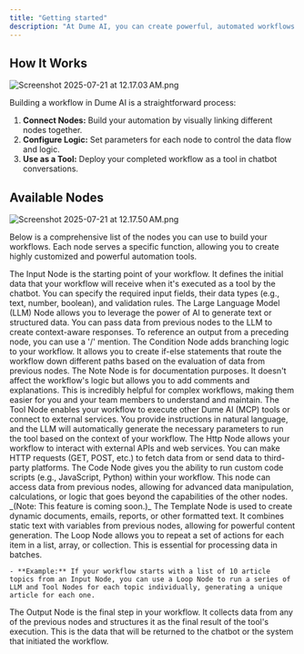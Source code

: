 ```yaml
---
title: "Getting started"
description: "At Dume AI, you can create powerful, automated workflows with an intuitive drag-and-drop interface. By connecting different types of nodes, you can build custom tools that automate complex tasks using AI. This guide provides a detailed explanation of each available node and how to use it."
---
```


## How It Works

![Screenshot 2025-07-21 at 12.17.03 AM.png](/images/Screenshot2025-07-21at12.17.03AM.png)

Building a workflow in Dume AI is a straightforward process:

1. **Connect Nodes:** Build your automation by visually linking different nodes together.
2. **Configure Logic:** Set parameters for each node to control the data flow and logic.
3. **Use as a Tool:** Deploy your completed workflow as a tool in chatbot conversations.

## Available Nodes

![Screenshot 2025-07-21 at 12.17.50 AM.png](/images/Screenshot2025-07-21at12.17.50AM.png)

Below is a comprehensive list of the nodes you can use to build your workflows. Each node serves a specific function, allowing you to create highly customized and powerful automation tools.

<CardGroup cols={2}>
  <Card title="Input Node" icon="sparkles" iconType="regular" color="#NaNNaNNaN">
    The Input Node is the starting point of your workflow. It defines the initial data that your workflow will receive when it's executed as a tool by the chatbot. You can specify the required input fields, their data types (e.g., text, number, boolean), and validation rules.
  </Card>
  <Card title="LLM Node" icon="robot">
    The Large Language Model (LLM) Node allows you to leverage the power of AI to generate text or structured data. You can pass data from previous nodes to the LLM to create context-aware responses. To reference an output from a preceding node, you can use a '/' mention.
  </Card>
  <Card title="Condition Node" icon="sparkles">
    The Condition Node adds branching logic to your workflow. It allows you to create if-else statements that route the workflow down different paths based on the evaluation of data from previous nodes.
  </Card>
  <Card title="Note Node" icon="sparkles">
    The Note Node is for documentation purposes. It doesn't affect the workflow's logic but allows you to add comments and explanations. This is incredibly helpful for complex workflows, making them easier for you and your team members to understand and maintain.
  </Card>
  <Card title="Tool Node" icon="sparkles">
    The Tool Node enables your workflow to execute other Dume AI (MCP) tools or connect to external services. You provide instructions in natural language, and the LLM will automatically generate the necessary parameters to run the tool based on the context of your workflow.
  </Card>
  <Card title="Http Node" icon="sparkles">
    The Http Node allows your workflow to interact with external APIs and web services. You can make HTTP requests (GET, POST, etc.) to fetch data from or send data to third-party platforms.
  </Card>
  <Card title="Code Node" icon="sparkles">
    The Code Node gives you the ability to run custom code scripts (e.g., JavaScript, Python) within your workflow. This node can access data from previous nodes, allowing for advanced data manipulation, calculations, or logic that goes beyond the capabilities of the other nodes. _(Note: This feature is coming soon.)_
  </Card>
  <Card title="Template Node" icon="sparkles">
    The Template Node is used to create dynamic documents, emails, reports, or other formatted text. It combines static text with variables from previous nodes, allowing for powerful content generation.
  </Card>
  <Card title="Loop Node" icon="sparkles">
    The Loop Node allows you to repeat a set of actions for each item in a list, array, or collection. This is essential for processing data in batches.

    - **Example:** If your workflow starts with a list of 10 article topics from an Input Node, you can use a Loop Node to run a series of LLM and Tool Nodes for each topic individually, generating a unique article for each one.
  </Card>
  <Card title="Output Node" icon="sparkles">
    The Output Node is the final step in your workflow. It collects data from any of the previous nodes and structures it as the final result of the tool's execution. This is the data that will be returned to the chatbot or the system that initiated the workflow.
  </Card>
</CardGroup>